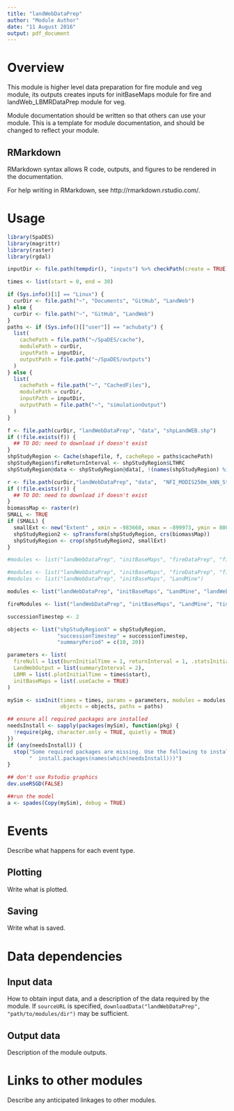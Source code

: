 ---
title: "landWebDataPrep"
author: "Module Author"
date: "11 August 2016"
output: pdf_document
---

# Overview

This module is higher level data preparation for fire module and veg module, its outputs creates inputs for initBaseMaps module for fire and landWeb_LBMRDataPrep module for veg.

Module documentation should be written so that others can use your module.
This is a template for module documentation, and should be changed to reflect your module.

## RMarkdown

RMarkdown syntax allows R code, outputs, and figures to be rendered in the documentation.

For help writing in RMarkdown, see http://rmarkdown.rstudio.com/.

# Usage

```{r module_usage}
library(SpaDES)
library(magrittr)
library(raster)
library(rgdal)

inputDir <- file.path(tempdir(), "inputs") %>% checkPath(create = TRUE)

times <- list(start = 0, end = 30)

if (Sys.info()[1] == "Linux") {
  curDir <- file.path("~", "Documents", "GitHub", "LandWeb")
} else {
  curDir <- file.path("~", "GitHub", "LandWeb")
}
paths <- if (Sys.info()[["user"]] == "achubaty") {
  list(
    cachePath = file.path("~/SpaDES/cache"),
    modulePath = curDir,
    inputPath = inputDir,
    outputPath = file.path("~/SpaDES/outputs")
  )
} else {
  list(
    cachePath = file.path("~", "CachedFiles"),
    modulePath = curDir,
    inputPath = inputDir,
    outputPath = file.path("~", "simulationOutput")
  )
}

f <- file.path(curDir, "landWebDataPrep", "data", "shpLandWEB.shp")
if (!file.exists(f)) {
  ## TO DO: need to download if doesn't exist
}
shpStudyRegion <- Cache(shapefile, f, cacheRepo = paths$cachePath)
shpStudyRegion$fireReturnInterval <- shpStudyRegion$LTHRC
shpStudyRegion@data <- shpStudyRegion@data[, !(names(shpStudyRegion) %in% "ECODISTRIC")]

r <- file.path(curDir,"landWebDataPrep", "data",  "NFI_MODIS250m_kNN_Structure_Biomass_TotalLiveAboveGround_v0.tif")
if (!file.exists(r)) {
  ## TO DO: need to download if doesn't exist
}
biomassMap <- raster(r)
SMALL <- TRUE
if (SMALL) {
  smallExt <- new("Extent" , xmin = -983660, xmax = -899973, ymin = 8007529, ymax = 8085986)
  shpStudyRegion2 <- spTransform(shpStudyRegion, crs(biomassMap))
  shpStudyRegion <- crop(shpStudyRegion2, smallExt)
}

#modules <- list("landWebDataPrep", "initBaseMaps", "fireDataPrep", "fireNull", "landWeb_LBMRDataPrep", "LBMR")

#modules <- list("landWebDataPrep", "initBaseMaps", "fireDataPrep", "fireNull")
#modules <- list("landWebDataPrep", "initBaseMaps", "LandMine")

modules <- list("landWebDataPrep", "initBaseMaps", "LandMine", "landWeb_LBMRDataPrep", "LBMR", "timeSinceFire", "LandWebOutput")

fireModules <- list("landWebDataPrep", "initBaseMaps", "LandMine", "timeSinceFire", "LandWebOutput")

successionTimestep <- 2

objects <- list("shpStudyRegionX" = shpStudyRegion,
                "successionTimestep" = successionTimestep,
                "summaryPeriod" = c(10, 20))

parameters <- list(
  fireNull = list(burnInitialTime = 1, returnInterval = 1, .statsInitialTime = 1),
  LandWebOutput = list(summaryInterval = 2),
  LBMR = list(.plotInitialTime = times$start),
  initBaseMaps = list(.useCache = TRUE)
)

mySim <- simInit(times = times, params = parameters, modules = modules,
                 objects = objects, paths = paths)

## ensure all required packages are installed
needsInstall <- sapply(packages(mySim), function(pkg) {
  !require(pkg, character.only = TRUE, quietly = TRUE)
})
if (any(needsInstall)) {
  stop("Some required packages are missing. Use the following to install them:\n",
       "  install.packages(names(which(needsInstall)))")
}

## don't use Rstudio graphics
dev.useRSGD(FALSE)

##run the model
a <- spades(Copy(mySim), debug = TRUE)
```

# Events

Describe what happens for each event type.

## Plotting

Write what is plotted.

## Saving

Write what is saved.

# Data dependencies

## Input data

How to obtain input data, and a description of the data required by the module.
If `sourceURL` is specified, `downloadData("landWebDataPrep", "path/to/modules/dir")` may be sufficient.

## Output data

Description of the module outputs.

# Links to other modules

Describe any anticipated linkages to other modules.


